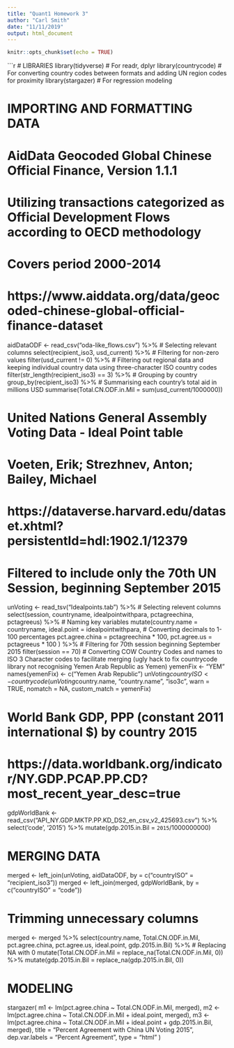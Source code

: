 ```yaml
---
title: "Quant1 Homework 3"
author: "Carl Smith"
date: "11/11/2019"
output: html_document
---
```


```r
knitr::opts_chunk$set(echo = TRUE)
```

```r
# LIBRARIES
library(tidyverse) # For readr, dplyr
library(countrycode) # For converting country codes between formats and adding UN region codes for proximity
library(stargazer) # For regression modeling

# IMPORTING AND FORMATTING DATA
# AidData Geocoded Global Chinese Official Finance, Version 1.1.1
# Utilizing transactions categorized as Official Development Flows according to OECD methodology
# Covers period 2000-2014
# https://www.aiddata.org/data/geocoded-chinese-global-official-finance-dataset
aidDataODF <- read_csv("oda-like_flows.csv") %>% 
  # Selecting relevant columns
  select(recipient_iso3, usd_current) %>% 
  # Filtering for non-zero values
  filter(usd_current != 0) %>% 
  # Filtering out regional data and keeping individual country data using three-character ISO country codes
  filter(str_length(recipient_iso3) == 3) %>% 
  # Grouping by country
  group_by(recipient_iso3) %>% 
  # Summarising each country's total aid in millions USD
  summarise(Total.CN.ODF.in.Mil = sum(usd_current/1000000))


# United Nations General Assembly Voting Data - Ideal Point table
# Voeten, Erik; Strezhnev, Anton; Bailey, Michael
# https://dataverse.harvard.edu/dataset.xhtml?persistentId=hdl:1902.1/12379
# Filtered to include only the 70th UN Session, beginning September 2015
unVoting <- read_tsv("Idealpoints.tab") %>% 
  # Selecting relevent columns
  select(session, countryname, idealpointwithpara, pctagreechina, pctagreeus) %>%
  # Naming key variables
  mutate(country.name = countryname,
    ideal.point = idealpointwithpara,
    # Converting decimals to 1-100 percentages
    pct.agree.china = pctagreechina * 100,
    pct.agree.us = pctagreeus * 100
    ) %>%
  # Filtering for 70th session beginning September 2015
  filter(session == 70)
  # Converting COW Country Codes and names to ISO 3 Character codes to facilitate merging (ugly hack to fix countrycode library not   recognising Yemen Arab Republic as Yemen)
  yemenFix <- "YEM"
  names(yemenFix) <- c("Yemen Arab Republic")
  unVoting$countryISO <- countrycode(unVoting$country.name, "country.name", "iso3c",  warn = TRUE, nomatch = NA, custom_match = yemenFix)

  
# World Bank GDP, PPP (constant 2011 international $) by country 2015
# https://data.worldbank.org/indicator/NY.GDP.PCAP.PP.CD?most_recent_year_desc=true
gdpWorldBank <- read_csv("API_NY.GDP.MKTP.PP.KD_DS2_en_csv_v2_425693.csv") %>% 
  select('code', '2015') %>%
  mutate(gdp.2015.in.Bil = `2015`/1000000000)




# MERGING DATA
merged <- left_join(unVoting, aidDataODF, by = c("countryISO" = "recipient_iso3"))
merged <- left_join(merged, gdpWorldBank, by = c("countryISO" = "code"))
  
# Trimming unnecessary columns
merged <- merged %>%
  select(country.name, Total.CN.ODF.in.Mil, pct.agree.china, pct.agree.us, ideal.point, gdp.2015.in.Bil) %>%
  # Replacing NA with 0
  mutate(Total.CN.ODF.in.Mil = replace_na(Total.CN.ODF.in.Mil, 0)) %>%
  mutate(gdp.2015.in.Bil = replace_na(gdp.2015.in.Bil, 0))



# MODELING
stargazer(
  m1 <- lm(pct.agree.china ~ Total.CN.ODF.in.Mil, merged),
  m2 <- lm(pct.agree.china ~ Total.CN.ODF.in.Mil + ideal.point, merged),
  m3 <- lm(pct.agree.china ~ Total.CN.ODF.in.Mil + ideal.point + gdp.2015.in.Bil, merged),
  title = "Percent Agreement with China UN Voting 2015",
  dep.var.labels = "Percent Agreement",
  type = "html"
)
